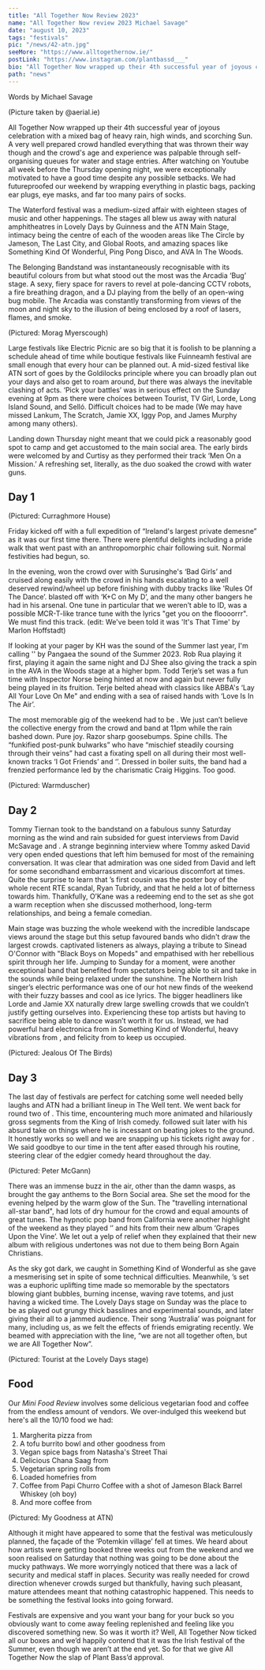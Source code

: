 ---
title: "All Together Now Review 2023"
name: "All Together Now review 2023 Michael Savage"
date: "august 10, 2023"
tags: "festivals"
pic: "/news/42-atn.jpg"
seeMore: "https://www.alltogethernow.ie/"
postLink: "https://www.instagram.com/plantbassd___"
bio: "All Together Now wrapped up their 4th successful year of joyous celebration with a mixed bag of heavy rain, high winds, and scorching Sun."
path: "news"
---

<p className="smallText">Words by Michael Savage</p>

<Picture src="/news/42-deer.jpg" alt="ATN at night with deer centre of image" size={1200} />
(Picture taken by @aerial.ie)

All Together Now wrapped up their 4th successful year of joyous celebration with a mixed bag of heavy rain, high winds, and scorching Sun. A very well prepared crowd handled everything that was thrown their way though and the crowd's age and experience was palpable through self-organising queues for water and stage entries. After watching <HoverLink url="https://www.youtube.com/@TPD" name="TPD TV" external /> on Youtube all week before the Thursday opening night, we were exceptionally motivated to have a good time despite any possible setbacks. We had futureproofed our weekend by wrapping everything in plastic bags, packing ear plugs, eye masks, and far too many pairs of socks.

The Waterford festival was a medium-sized affair with eighteen stages of music and other happenings. The stages all blew us away with natural amphitheatres in Lovely Days by Guinness and the ATN Main Stage, intimacy being the centre of each of the wooden areas like The Circle by Jameson, The Last City, and Global Roots, and amazing spaces like Something Kind Of Wonderful, Ping Pong Disco, and AVA In The Woods.

The Belonging Bandstand was instantaneously recognisable with its beautiful colours from <HoverLink url="www.instagram.com/moragmyerscough" name="Morag Myerscough" external /> but what stood out the most was the Arcadia ‘Bug’ stage. A sexy, fiery space for ravers to revel at pole-dancing CCTV robots, a fire breathing dragon, and a DJ playing from the belly of an open-wing bug mobile. The Arcadia was constantly transforming from views of the moon and night sky to the illusion of being enclosed by a roof of lasers, flames, and smoke.

<Picture src="/news/42-morag.jpg" alt="Morag Myerscough" size={1200} />
<p className="smallText">(Pictured: Morag Myerscough)</p>

Large festivals like Electric Picnic are so big that it is foolish to be planning a schedule ahead of time while boutique festivals like Fuinneamh festival are small enough that every hour can be planned out. A mid-sized festival like ATN sort of goes by the Goldilocks principle where you can broadly plan out your days and also get to roam around, _but_ there was always the inevitable clashing of acts. ‘Pick your battles’ was in serious effect on the Sunday evening at 9pm as there were choices between Tourist, TV Girl, Lorde, Long Island Sound, and Selló. Difficult choices had to be made (We may have missed Lankum, The Scratch, Jamie XX, Iggy Pop, and James Murphy among many others).

Landing down Thursday night meant that we could pick a reasonably good spot to camp and get accustomed to the main social area. The early birds were welcomed by <HoverLink url="www.instagram.com/karimtamulol" name="Ahmed, With Love." external /> and Curtisy as they performed their track ‘Men On a Mission.’ A refreshing set, literally, as the duo soaked the crowd with water guns.

## Day 1

<Picture src="/news/42-house.jpg" alt="Curraghmore House" size={1200} />
<p className="smallText">(Pictured: Curraghmore House)</p>

Friday kicked off with a full expedition of “Ireland's largest private demesne” as it was our first time there. There were plentiful delights including a pride walk that went past with an anthropomorphic chair following suit. Normal festivities had begun, so.

In the evening, <HoverLink url="www.instagram.com/rob__rua" name="Rob Rua" external /> won the crowd over with Surusinghe's ‘Bad Girls’ and cruised along easily with the crowd in his hands escalating to a well deserved rewind/wheel up before finishing with dubby tracks like 'Rules Of The Dance’. <HoverLink url="www.instagram.com/partiboi69" name="Partiboi69" external /> blasted off with ‘K+C on My D’, and the many other bangers he had in his arsenal. One tune in particular that we weren’t able to ID, was a possible MCR-T-like trance tune with the lyrics "get you on the floooorrr". We must find this track. (edit: We've been told it was 'It's That Time' by Marlon Hoffstadt)

If looking at your pager by KH was the sound of the Summer last year, I'm calling '<HoverLink url="www.youtube.com/watch?v=C8Ct6P4k8Gc" name="Installation" external />' by Pangaea the sound of the Summer 2023. Rob Rua playing it first, <HoverLink url="www.instagram.com/toddterje" name="Todd Terje" external /> playing it again the same night and DJ Shee also giving the track a spin in the AVA in the Woods stage at a higher bpm. Todd Terje’s set was a fun time with Inspector Norse being hinted at now and again but never fully being played in its fruition. Terje belted ahead with classics like ABBA's ‘Lay All Your Love On Me" and ending with a sea of raised hands with ‘Love Is In The Air’.

The most memorable gig of the weekend had to be <HoverLink url="www.instagram.com/warmduscherr" name="Warmduscher" external />. We just can’t believe the collective energy from the crowd and band at 11pm while the rain bashed down. Pure joy. Razor sharp goosebumps. Spine chills. The “funkified post-punk bulwarks” who have “mischief steadily coursing through their veins” had cast a fixating spell on all during their most well-known tracks ‘I Got Friends’ and ‘<HoverLink url="www.youtube.com/watch?v=5-yMdaFUoR0" name="Midnight Dipper" external />’. Dressed in boiler suits, the band had a frenzied performance led by the charismatic Craig Higgins. Too good.

<Picture src="/news/42-warmduscher.png" alt="warmduscher" size={1200} />
<p className="smallText">(Pictured: Warmduscher)</p>

## Day 2

Tommy Tiernan took to the bandstand on a fabulous sunny Saturday morning as the wind and rain subsided for guest interviews from David McSavage and <HoverLink url="www.instagram.com/deirdreokane123/" name="Deirdre O'Kane" external />. A strange beginning interview where Tommy asked David very open ended questions that left him bemused for most of the remaining conversation. It was clear that admiration was one sided from David and left for some secondhand embarrassment and vicarious discomfort at times. Quite the surprise to learn that <HoverLink url="www.instagram.com/therealdavidmcsavage" name="David McSavage" external />’s first cousin was the poster boy of the whole recent RTE scandal, Ryan Tubridy, and that he held a lot of bitterness towards him. Thankfully, O’Kane was a redeeming end to the set as she got a warm reception when she discussed motherhood, long-term relationships, and being a female comedian.

Main stage was buzzing the whole weekend with the incredible landscape views around the stage but this setup favoured bands who didn't draw the largest crowds. <HoverLink url="www.instagram.com/lisaoneillmusic" name="Lisa O'Neill" external /> captivated listeners as always, playing a tribute to Sinead O'Connor with "Black Boys on Mopeds" and empathised with her rebellious spirit through her life. Jumping to Sunday for a moment, <HoverLink url="www.instagram.com/jeliofthebirds" name="Jealous Of The Birds" external /> were another exceptional band that benefited from spectators being able to sit and take in the sounds while being relaxed under the sunshine. The Northern Irish singer’s electric performance was one of our hot new finds of the weekend with their fuzzy basses and cool as ice lyrics. The bigger headliners like Lorde and Jamie XX naturally drew large swelling crowds that we couldn’t justify getting ourselves into. Experiencing these top artists but having to sacrifice being able to dance wasn’t worth it for us. Instead, we had powerful hard electronica from <HoverLink url="www.instagram.com/danielmarkavery" name="Daniel Avery" external /> in Something Kind of Wonderful, heavy vibrations from <HoverLink url="www.instagram.com/ema_jg_" name="EMA" external />, and felicity from <HoverLink url="www.instagram.com/cariboumusic" name="Daphni" external /> to keep us occupied.

<Picture src="/news/42-jotb.jpg" alt="Jealous Of The Birds" size={1200} />
<p className="smallText">(Pictured: Jealous Of The Birds)</p>

## Day 3

The last day of festivals are perfect for catching some well needed belly laughs and ATN had a brilliant lineup in The Well tent. We went back for round two of <HoverLink url="www.instagram.com/officialtommedian" name="Tommy Tiernan" external />. This time, encountering much more animated and hilariously gross segments from the King of Irish comedy. <HoverLink url="www.instagram.com/peterjmcgann" name="Peter McGann" external /> followed suit later with his absurd take on things where he is incessant on beating jokes to the ground. It honestly works so well and we are snapping up his tickets right away for <HoverLink url="www.ticketmaster.ie/peter-mcgann-vicar-street-dublin-tickets/venueartist/198259/5376805" name="Vicar Street on September 15th 2023" />. We said goodbye to our time in the tent after <HoverLink url="www.instagram.com/killersundy" name="Killian Sundermann" external /> eased through his routine, steering clear of the edgier comedy heard throughout the day.

<Picture src="/news/42-mcgann.jpg" alt="Peter McGann" size={1200} />
<p className="smallText">(Pictured: Peter McGann)</p>

There was an immense buzz in the air, other than the damn wasps, as <HoverLink url="www.instagram.com/kellyanne_byrne" name="Kelly Anne Byrne" external /> brought the gay anthems to the Born Social area. She set the mood for the evening helped by the warm glow of the Sun. The "travelling international all-star band", <HoverLink url="www.instagram.com/tvgirl" name="TV Girl" external /> had lots of dry humour for the crowd and equal amounts of great tunes. The hypnotic pop band from California were another highlight of the weekend as they played ‘<HoverLink url="www.youtube.com/watch?v=ksEHfUof184" name="Lovers Rock" external />’ and hits from their new album ‘Grapes Upon the Vine’. We let out a yelp of relief when they explained that their new album with religious undertones was not due to them being Born Again Christians.

As the sky got dark, we caught <HoverLink url="www.instagram.com/kellyleeowens" name="Kelly Lee Owens" external /> in Something Kind of Wonderful as she gave a mesmerising set in spite of some technical difficulties. Meanwhile, <HoverLink url="www.instagram.com/tourist" name="Tourist" external />’s set was a euphoric uplifting time made so memorable by the spectators blowing giant bubbles, burning incense, waving rave totems, and just having a wicked time. The Lovely Days stage on Sunday was the place to be as <HoverLink url="www.instagram.com/beakbristol" name="BEAK>" external /> played out grungy thick basslines and experimental sounds, and later <HoverLink url="www.instagram.com/weareleboom" name="Le Boom" external /> giving their all to a jammed audience. Their song ‘Australia’ was poignant for many, including us, as we felt the effects of friends emigrating recently. We beamed with appreciation with the line, “we are not all together often, but we are All Together Now”.

<Picture src="/news/42-tourist.jpg" alt="Tourist at the Lovely Days stage" size={1200} />
<p className="smallText">(Pictured: Tourist at the Lovely Days stage)</p>

## Food

Our _Mini Food Review_ involves some delicious vegetarian food and coffee from the endless amount of vendors. We over-indulged this weekend but here's all the 10/10 food we had:

1. Margherita pizza from <HoverLink url="www.instagram.com/thedoughbros" name="The Dough Bros" external />
2. A tofu burrito bowl and other goodness from <HoverLink url="www.instagram.com/theplantitfoodco" name="Plant-It Food Co." external />
3. Vegan spice bags from Natasha's Street Thai
4. Delicious Chana Saag from <HoverLink url="www.instagram.com/keralakitchen" name="Kerala Kitchen" external />
5. Vegetarian spring rolls from <HoverLink url="www.instagram.com/camilethai" name="Camile Thai" external />
6. Loaded homefries from <HoverLink url="www.instagram.com/mygoodnessfood" name="My Goodness" external />
7. Coffee from Papi Churro Coffee with a shot of Jameson Black Barrel Whiskey (oh boy)
8. And more coffee from <HoverLink url="www.instagram.com/caffeduomo.ie" name="Caffe Duomo" external />

<Picture src="/news/42-goodness.jpg" alt="Dough Bros building at all together now" size={1200} />
<p className="smallText">(Pictured: My Goodness at ATN)</p>

Although it might have appeared to some that the festival was meticulously planned, the façade of the ‘Potemkin village’ fell at times. We heard about how artists were getting booked three weeks out from the weekend and we soon realised on Saturday that nothing was going to be done about the mucky pathways. We more worryingly noticed that there was a lack of security and medical staff in places. Security was really needed for crowd direction whenever crowds surged but thankfully, having such pleasant, mature attendees meant that nothing catastrophic happened. This needs to be something the festival looks into going forward.

Festivals are expensive and you want your bang for your buck so you obviously want to come away feeling replenished and feeling like you discovered something new. So was it worth it? Well, All Together Now ticked all our boxes and we’d happily contend that it was the Irish festival of the Summer, even though we aren’t at the end yet. So for that we give All Together Now the slap of Plant Bass’d approval.
